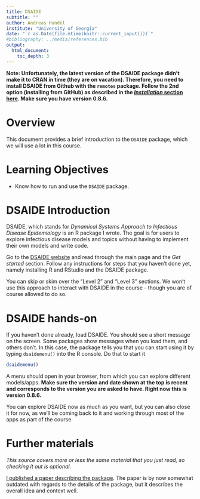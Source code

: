 ```yaml
---
title: DSAIDE
subtitle: ""
author: Andreas Handel
institute: "University of Georgia"
date: "`r as.Date(file.mtime(knitr::current_input()))`"
#bibliography: ../media/references.bib
output: 
  html_document:
    toc_depth: 3
---
```


**Note: Unfortunately, the latest version of the DSAIDE package didn't make it to CRAN in time (they are on vacation). Therefore, you need to install DSAIDE from Github with the `remotes` package. Follow the 2nd option (installing from GitHub) as described in the [_Installation_ section here](https://ahgroup.github.io/DSAIDE/articles/DSAIDE.html). Make sure you have version 0.8.6.**


# Overview
This document provides a brief introduction to the `DSAIDE` package, which we will use a lot in this course. 

# Learning Objectives
* Know how to run and use the `DSAIDE` package.


# DSAIDE Introduction

DSAIDE, which stands for _Dynamical Systems Approach to Infectious Disease Epidemiology_ is an R package I wrote. The goal is for users to explore infectious disease models and topics without having to implement their own models and write code. 

Go to the [DSAIDE website](https://ahgroup.github.io/DSAIDE/) and read through the main page and the _Get started_ section. Follow any instructions for steps that you haven't done yet, namely installing R and RStudio and the DSAIDE package.  

You can skip or skim over the "Level 2" and "Level 3" sections. We won't use this approach to interact with DSAIDE in the course - though you are of course allowed to do so. 


# DSAIDE hands-on

If you haven't done already, load DSAIDE. You should see a short message on the screen. Some packages show messages when you load them, and others don't. In this case, the package tells you that you can start using it by typing `dsaidemenu()` into the R console. Do that to start it

```r
dsaidemenu()
```

A menu should open in your browser, from which you can explore different models/apps. **Make sure the version and date shown at the top is recent and corresponds to the version you are asked to have. Right now this is version 0.8.6.**

You can explore DSAIDE now as much as you want, but you can also close it for now, as we'll be coming back to it and working through most of the apps as part of the course.


# Further materials

_This source covers more or less the same material that you just read, so checking it out is optional._

[I published a paper describing the package](https://doi.org/10.1371/journal.pcbi.1005642). The paper is by now somewhat outdated with regards to the details of the package, but it describes the overall idea and context well.